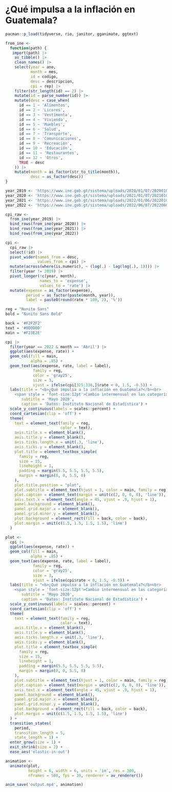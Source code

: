 # ¿Qué impulsa a la inflación en Guatemala?

```r
pacman::p_load(tidyverse, rio, janitor, gganimate, ggtext)
```

```r
from_ine <- 
  function(path) {
   import(path) |> 
    as_tibble() |> 
    clean_names() |> 
    select(year = ano,
           month = mes, 
           id = codigo,
           desc = descripcion,
           cpi = rep) |> 
    filter(str_length(id) == 2) |> 
    mutate(id = parse_number(id)) |> 
    mutate(desc = case_when(
      id == 1 ~ 'Alimentos',
      id == 2 ~ 'Licores',
      id == 3 ~ 'Vestimenta',
      id == 4 ~ 'Vivienda',
      id == 5 ~ 'Muebles',
      id == 6 ~ 'Salud',
      id == 7 ~ 'Transporte',
      id == 8 ~ 'Comunicaciones',
      id == 9 ~ 'Recreación',
      id == 10 ~ 'Educación',
      id == 11 ~ 'Restaurantes',
      id == 12 ~ 'Otros',
      TRUE ~ desc
    )) |> 
    mutate(month = as_factor(str_to_title(month)), 
           desc = as_factor(desc)) 
}
```

```r
year_2019 <- 'https://www.ine.gob.gt/sistema/uploads/2020/01/07/20200107183958VEdqlo5oBmhO5cvKTQhYRYj2D05gxCla.xls'
year_2020 <- 'https://www.ine.gob.gt/sistema/uploads/2021/01/07/20210107181008hU1E5mBYrw7qBqdWxofaZsj4rULMDiJe.xls'
year_2021 <- 'https://www.ine.gob.gt/sistema/uploads/2022/01/06/20220106212952xoNyfwpIfoBW1kdUPmnw7MVW98ZCTepI.xls'
year_2022 <- 'https://www.ine.gob.gt/sistema/uploads/2022/06/07/20220607184539YNiFivgBo98JEbaVMRUhaFG9wPw9ePe9.xls'
```

```r
cpi_raw <- 
  from_ine(year_2019) |> 
  bind_rows(from_ine(year_2020)) |> 
  bind_rows(from_ine(year_2021)) |> 
  bind_rows(from_ine(year_2022))
```

```r
cpi <- 
  cpi_raw |> 
  select(!id) |> 
  pivot_wider(names_from = desc, 
              values_from = cpi) |> 
  mutate(across(where(is.numeric), ~ (log(.) - lag(log(.), 1)))) |> 
  filter(year != 2019) |>
  pivot_longer(!c(year, month), 
               names_to = 'expense', 
               values_to = 'rate') |> 
  mutate(expense = as_factor(expense),
         period = as_factor(paste(month, year)),
         label = paste0(round(rate * 100, 2), '%'))
```

```r
reg = "Nunito Sans"
bold = "Nunito Sans Bold"

back = '#F2F2F2'
text = '#0D0D0D'
main = '#F23E2E'
```

```r
cpi |> 
  filter(year == 2022 & month == 'Abril') |> 
  ggplot(aes(expense, rate)) +
  geom_col(fill = main, 
           alpha = .85) +
  geom_text(aes(expense, rate, label = label), 
            family = reg,
            color = 'gray25',
            size = 3,
            vjust = ifelse(cpi[325:336,]$rate < 0, 1.5, -0.5)) +
  labs(title = "<b>¿Qué impulsa a la inflación en Guatemala?</b><br>
    <span style = 'font-size:12pt'>Cambio intermensual en las categorías de gasto<br>del índice de precios al consumidor</span>",
       subtitle = 'Mayo 2020',
       caption = 'Datos: Instituto Nacional de Estadística') +
  scale_y_continuous(labels = scales::percent) +
  coord_cartesian(clip = 'off') +
  theme(
    text = element_text(family = reg, 
                        color = text),
    axis.title.x = element_blank(),
    axis.title.y = element_blank(),
    axis.ticks.length.x = unit(.3, 'line'),
    axis.ticks.y = element_blank(),
    plot.title = element_textbox_simple(
      family = reg,
      size = 15,
      lineheight = 1,
      padding = margin(5.5, 5.5, 5.5, 5.5),
      margin = margin(0, 0, 5.5, 0)
    ),
    plot.title.position = "plot",
    plot.subtitle = element_text(hjust = 1, color = main, family = reg),
    plot.caption = element_text(margin = unit(c(2, 0, 0, 0), 'line')),
    axis.text.x = element_text(angle = 45, vjust = .9, hjust = 1),
    panel.background = element_blank(),
    panel.grid.major.x = element_blank(),
    panel.grid.minor.y = element_blank(),
    plot.background = element_rect(fill = back, color = back),
    plot.margin = unit(c(1.5, 1.5, 1.5, 1.5), 'line')
  )
```

```r
plot <- 
  cpi |> 
  ggplot(aes(expense, rate)) +
  geom_col(fill = main, 
           alpha = .85) +
  geom_text(aes(expense, rate, label = label), 
            family = reg,
            color = 'gray25',
            size = 3,
            vjust = ifelse(cpi$rate < 0, 1.5, -0.5)) +
  labs(title = "<b>¿Qué impulsa a la inflación en Guatemala?</b><br>
    <span style = 'font-size:12pt'>Cambio intermensual en las categorías de gasto<br>del índice de precios al consumidor</span>",
       subtitle = 'Mayo 2020',
       caption = 'Datos: Instituto Nacional de Estadística') +
  scale_y_continuous(labels = scales::percent) +
  coord_cartesian(clip = 'off') +
  theme(
    text = element_text(family = reg, 
                        color = text),
    axis.title.x = element_blank(),
    axis.title.y = element_blank(),
    axis.ticks.length.x = unit(.3, 'line'),
    axis.ticks.y = element_blank(),
    plot.title = element_textbox_simple(
      family = reg,
      size = 15,
      lineheight = 1,
      padding = margin(5.5, 5.5, 5.5, 5.5),
      margin = margin(0, 0, 5.5, 0)
    ),
    plot.subtitle = element_text(hjust = 1, color = main, family = reg),
    plot.caption = element_text(margin = unit(c(2, 0, 0, 0), 'line')),
    axis.text.x = element_text(angle = 45, vjust = .9, hjust = 1),
    panel.background = element_blank(),
    panel.grid.major.x = element_blank(),
    panel.grid.minor.y = element_blank(),
    plot.background = element_rect(fill = back, color = back),
    plot.margin = unit(c(1.5, 1.5, 1.5, 1.5), 'line')
  ) +
  transition_states(
    period,
    transition_length = 5,
    state_length = 1) +
  enter_grow(size = 1) + 
  exit_shrink(size = 2) +
  ease_aes('elastic-in-out')

animation <- 
  animate(plot, 
          height = 6, width = 6, units = 'in', res = 300,
          nframes = 500, fps = 30, renderer = av_renderer())
```

```r
anim_save('output.mp4', animation)
```
